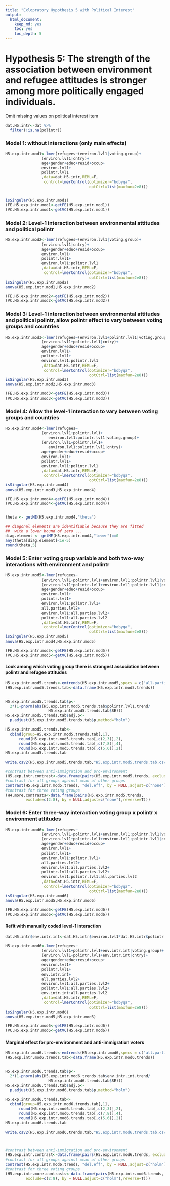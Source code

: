 ```yaml
---
title: "Exlopratory Hypothesis 5 with Political Interest"
output: 
  html_document: 
    keep_md: yes
    toc: yes
    toc_depth: 5
---
```



# Hypothesis 5: The strength of the association between environment and refugee attitudes is stronger among more politically engaged individuals. 

Omit missing values on political interest item

```r
dat.H5.intr<-dat %>%
  filter(!is.na(polintr))
```

### Model 1: without interactions (only main effects)

```r
H5.exp.intr.mod1<-lmer(refugees~(environ.lvl1|voting.group)+
                (environ.lvl1|cntry)+
                age+gender+educ+resid+occup+
                environ.lvl1+
                polintr.lvl1
                ,data=dat.H5.intr,REML=F,
                 control=lmerControl(optimizer="bobyqa",
                                     optCtrl=list(maxfun=2e8)))


isSingular(H5.exp.intr.mod1)
(FE.H5.exp.intr.mod1<-getFE(H5.exp.intr.mod1))
(VC.H5.exp.intr.mod1<-getVC(H5.exp.intr.mod1))


```

\newpage

### Model 2: Level-1 interaction between environmental attitudes and political polintr

```r
H5.exp.intr.mod2<-lmer(refugees~(environ.lvl1|voting.group)+
                (environ.lvl1|cntry)+
                age+gender+educ+resid+occup+
                environ.lvl1+
                polintr.lvl1+
                environ.lvl1:polintr.lvl1
                ,data=dat.H5.intr,REML=F,
                 control=lmerControl(optimizer="bobyqa",
                                     optCtrl=list(maxfun=2e8)))
isSingular(H5.exp.intr.mod2)
anova(H5.exp.intr.mod1,H5.exp.intr.mod2)

(FE.H5.exp.intr.mod2<-getFE(H5.exp.intr.mod2))
(VC.H5.exp.intr.mod2<-getVC(H5.exp.intr.mod2))

```

\newpage

### Model 3: Level-1 interaction between environmental attitudes and political polintr, allow polintr effect to vary between voting groups and countries

```r
H5.exp.intr.mod3<-lmer(refugees~(environ.lvl1+polintr.lvl1|voting.group)+
                (environ.lvl1+polintr.lvl1|cntry)+
                age+gender+educ+resid+occup+
                environ.lvl1+
                polintr.lvl1+
                environ.lvl1:polintr.lvl1
                ,data=dat.H5.intr,REML=F,
                 control=lmerControl(optimizer="bobyqa",
                                     optCtrl=list(maxfun=2e8)))
isSingular(H5.exp.intr.mod3)
anova(H5.exp.intr.mod2,H5.exp.intr.mod3)

(FE.H5.exp.intr.mod3<-getFE(H5.exp.intr.mod3))
(VC.H5.exp.intr.mod3<-getVC(H5.exp.intr.mod3))

```


\newpage

### Model 4: Allow the level-1 interaction to vary between voting groups and countries

```r
H5.exp.intr.mod4<-lmer(refugees~
                (environ.lvl1+polintr.lvl1+
                   environ.lvl1:polintr.lvl1|voting.group)+
                (environ.lvl1+polintr.lvl1+
                   environ.lvl1:polintr.lvl1|cntry)+
                age+gender+educ+resid+occup+
                environ.lvl1+
                polintr.lvl1+
                environ.lvl1:polintr.lvl1
                ,data=dat.H5.intr,REML=F,
                 control=lmerControl(optimizer="bobyqa",
                                     optCtrl=list(maxfun=2e8)))
isSingular(H5.exp.intr.mod4)
anova(H5.exp.intr.mod3,H5.exp.intr.mod4)

(FE.H5.exp.intr.mod4<-getFE(H5.exp.intr.mod4))
(VC.H5.exp.intr.mod4<-getVC(H5.exp.intr.mod4))


theta <- getME(H5.exp.intr.mod4,"theta")

## diagonal elements are identifiable because they are fitted
##  with a lower bound of zero ...
diag.element <- getME(H5.exp.intr.mod4,"lower")==0
any(theta[diag.element]<1e-5)
round(theta,5)

```

\newpage

### Model 5: Enter voting group variable and both two-way interactions with environment and polintr

```r
H5.exp.intr.mod5<-lmer(refugees~
                (environ.lvl1+polintr.lvl1+environ.lvl1:polintr.lvl1|voting.group)+
                (environ.lvl1+polintr.lvl1+environ.lvl1:polintr.lvl1|cntry)+
                age+gender+educ+resid+occup+
                environ.lvl1+
                polintr.lvl1+
                environ.lvl1:polintr.lvl1+
                all.parties.lvl2+
                environ.lvl1:all.parties.lvl2+
                polintr.lvl1:all.parties.lvl2
                ,data=dat.H5.intr,REML=F,
                 control=lmerControl(optimizer="bobyqa",
                                     optCtrl=list(maxfun=2e8)))
isSingular(H5.exp.intr.mod5)
anova(H5.exp.intr.mod4,H5.exp.intr.mod5)

(FE.H5.exp.intr.mod5<-getFE(H5.exp.intr.mod5))
(VC.H5.exp.intr.mod5<-getVC(H5.exp.intr.mod5))

```

\newpage

#### Look among which voting group there is strongest association between polintr and refugee attitudes

```r
H5.exp.intr.mod5.trends<-emtrends(H5.exp.intr.mod5,specs = c("all.parties.lvl2"),var=c("polintr.lvl1"))
(H5.exp.intr.mod5.trends.tab<-data.frame(H5.exp.intr.mod5.trends))


H5.exp.intr.mod5.trends.tab$p<-
  2*(1-pnorm(abs(H5.exp.intr.mod5.trends.tab$polintr.lvl1.trend/
                   H5.exp.intr.mod5.trends.tab$SE)))
H5.exp.intr.mod5.trends.tab$adj.p<-
  p.adjust(H5.exp.intr.mod5.trends.tab$p,method="holm")

H5.exp.intr.mod5.trends.tab<-
  cbind(group=H5.exp.intr.mod5.trends.tab[,1],
      round(H5.exp.intr.mod5.trends.tab[,c(2,3)],2),
      round(H5.exp.intr.mod5.trends.tab[,c(7,8)],4),
      round(H5.exp.intr.mod5.trends.tab[,c(5,6)],2))
H5.exp.intr.mod5.trends.tab

write.csv2(H5.exp.intr.mod5.trends.tab,"H5.exp.intr.mod5.trends.tab.csv")

#contrast between anti-immigration and pro-environment
(H5.exp.intr.contrast<-data.frame(pairs(H5.exp.intr.mod5.trends, exclude = c(2:9),reverse=T)))
#contrast for all groups against mean of other groups
contrast(H5.exp.intr.mod5.trends, "del.eff", by = NULL,adjust=c("none"))
#contrast for three voting groups
(H4.more.contrasts<-data.frame(pairs(H5.exp.intr.mod5.trends, 
         exclude=c(2:8), by = NULL,adjust=c("none"),reverse=T)))

```

\newpage

### Model 6: Enter three-way interaction voting group x polintr x environment attitudes

```r
H5.exp.intr.mod6<-lmer(refugees~
                (environ.lvl1+polintr.lvl1+environ.lvl1:polintr.lvl1|voting.group)+
                (environ.lvl1+polintr.lvl1+environ.lvl1:polintr.lvl1|cntry)+
                age+gender+educ+resid+occup+
                environ.lvl1+
                polintr.lvl1+
                environ.lvl1:polintr.lvl1+
                all.parties.lvl2+
                environ.lvl1:all.parties.lvl2+
                polintr.lvl1:all.parties.lvl2+
                environ.lvl1:polintr.lvl1:all.parties.lvl2
                ,data=dat.H5.intr,REML=F,
                 control=lmerControl(optimizer="bobyqa",
                                     optCtrl=list(maxfun=2e8)))
isSingular(H5.exp.intr.mod6)
anova(H5.exp.intr.mod5,H5.exp.intr.mod6)

(FE.H5.exp.intr.mod6<-getFE(H5.exp.intr.mod6))
(VC.H5.exp.intr.mod6<-getVC(H5.exp.intr.mod6))

```

#### Refit with manually coded level-1 interaction

```r
dat.H5.intr$env.intr.int<-dat.H5.intr$environ.lvl1*dat.H5.intr$polintr.lvl1

H5.exp.intr.mod6<-lmer(refugees~
                (environ.lvl1+polintr.lvl1+env.intr.int|voting.group)+
                (environ.lvl1+polintr.lvl1+env.intr.int|cntry)+
                age+gender+educ+resid+occup+
                environ.lvl1+
                polintr.lvl1+
                env.intr.int+
                all.parties.lvl2+
                environ.lvl1:all.parties.lvl2+
                polintr.lvl1:all.parties.lvl2+
                env.intr.int:all.parties.lvl2
                ,data=dat.H5.intr,REML=F,
                 control=lmerControl(optimizer="bobyqa",
                                     optCtrl=list(maxfun=2e8)))
isSingular(H5.exp.intr.mod6)
anova(H5.exp.intr.mod5,H5.exp.intr.mod6)

(FE.H5.exp.intr.mod6<-getFE(H5.exp.intr.mod6))
(VC.H5.exp.intr.mod6<-getVC(H5.exp.intr.mod6))

```


#### Marginal effect for pro-environment and anti-immigration voters

```r
H5.exp.intr.mod6.trends<-emtrends(H5.exp.intr.mod6,specs = c("all.parties.lvl2"),var=c("env.intr.int"))
(H5.exp.intr.mod6.trends.tab<-data.frame(H5.exp.intr.mod6.trends))


H5.exp.intr.mod6.trends.tab$p<-
  2*(1-pnorm(abs(H5.exp.intr.mod6.trends.tab$env.intr.int.trend/
                   H5.exp.intr.mod6.trends.tab$SE)))
H5.exp.intr.mod6.trends.tab$adj.p<-
  p.adjust(H5.exp.intr.mod6.trends.tab$p,method="holm")

H5.exp.intr.mod6.trends.tab<-
  cbind(group=H5.exp.intr.mod6.trends.tab[,1],
      round(H5.exp.intr.mod6.trends.tab[,c(2,3)],2),
      round(H5.exp.intr.mod6.trends.tab[,c(7,8)],4),
      round(H5.exp.intr.mod6.trends.tab[,c(5,6)],2))
H5.exp.intr.mod6.trends.tab

write.csv2(H5.exp.intr.mod6.trends.tab,"H5.exp.intr.mod6.trends.tab.csv")



#contrast between anti-immigration and pro-environment
(H5.exp.intr.contrast<-data.frame(pairs(H5.exp.intr.mod6.trends, exclude = c(2:9),reverse=T)))
#contrast for all groups against mean of other groups
contrast(H5.exp.intr.mod6.trends, "del.eff", by = NULL,adjust=c("holm"))
#contrast for three voting groups
(H5.exp.intr.more.contrasts<-data.frame(pairs(H5.exp.intr.mod6.trends, 
         exclude=c(2:8), by = NULL,adjust=c("holm"),reverse=T)))



```

